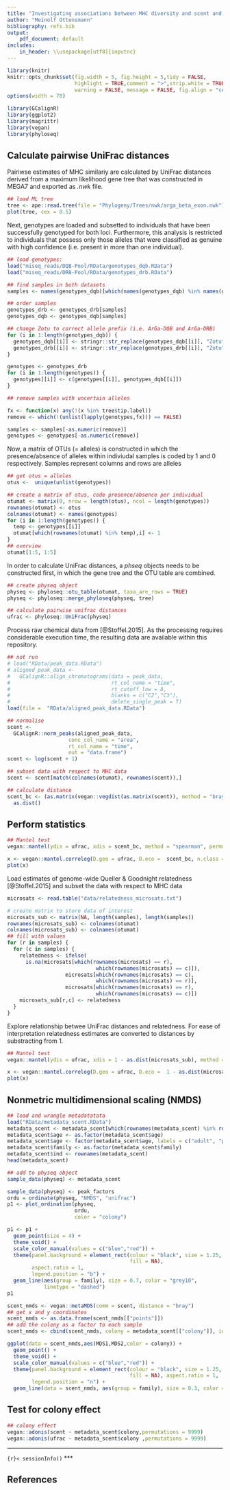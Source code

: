 ```yaml
---
title: "Investigating associations between MHC diversity and scent and colony membership"
author: "Meinolf Ottensmann"
bibliography: refs.bib
output:
    pdf_document: default
includes:
    in_header: \\usepackage[utf8]{inputnc}
---
```


```r
library(knitr)
knitr::opts_chunk$set(fig.width = 5, fig.height = 5,tidy = FALSE,
                      highlight = TRUE,comment = ">",strip.white = TRUE,collapse = TRUE,
                      warning = FALSE, message = FALSE, fig.align = "center")
options(width = 70)
```

```r
library(GCalignR)
library(ggplot2)
library(magrittr)
library(vegan)
library(phyloseq)
```

## Calculate pairwise UniFrac distances

Pairiwse estimates of MHC similariy are calculated by UniFrac distances derived from a maximum likelihood gene tree that was constructed in MEGA7 and exported as _.nwk_ file.

```r
## load ML tree
tree <- ape::read.tree(file = "Phylogeny/Trees/nwk/arga_beta_exon.nwk")
plot(tree, cex = 0.5)
```

Next, genotypes are loaded and subsetted to individuals that have been successfully genotyped for both loci. Furthermore, this analysis is restricted to individuals that possess only those alleles that were classified as genuine with high confidence (i.e. present in more than one individual).

```r
## load genotypes:
load("miseq_reads/DQB-Pool/RData/genotypes_dqb.RData")
load("miseq_reads/DRB-Pool/RData/genotypes_drb.RData")

## find samples in both datasets
samples <- names(genotypes_dqb)[which(names(genotypes_dqb) %in% names(genotypes_drb))]

## order samples
genotypes_drb <- genotypes_drb[samples]
genotypes_dqb <- genotypes_dqb[samples]

## change Zotu to correct allele prefix (i.e. ArGa-DQB and ArGa-DRB)
for (i in 1:length(genotypes_dqb)) {
  genotypes_dqb[[i]] <- stringr::str_replace(genotypes_dqb[[i]], "Zotu", "ArGa-DQB*")
  genotypes_drb[[i]] <- stringr::str_replace(genotypes_drb[[i]], "Zotu", "ArGa-DRB*")
}

genotypes <- genotypes_drb
for (i in 1:length(genotypes)) {
  genotypes[[i]] <- c(genotypes[[i]], genotypes_dqb[[i]])
}

## remove samples with uncertain alleles

fx <- function(x) any(!(x %in% tree$tip.label))
remove <- which(!(unlist(lapply(genotypes,fx))) == FALSE)

samples <- samples[-as.numeric(remove)]
genotypes <- genotypes[-as.numeric(remove)]
```


Now, a matrix of OTUs (= alleles) is constructed in which the presence/absence of alleles within indiviudal samples is coded by 1 and 0 respectively. Samples represent columns and rows are alleles

```r
## get otus = alleles
otus <-  unique(unlist(genotypes))

## create a matrix of otus, code presence/absence per individual
otumat <- matrix(0, nrow = length(otus), ncol = length(genotypes))
rownames(otumat) <- otus
colnames(otumat) <- names(genotypes)
for (i in 1:length(genotypes)) {
  temp <- genotypes[[i]]
  otumat[which(rownames(otumat) %in% temp),i] <- 1
}
## overview
otumat[1:5, 1:5]
```

In order to calculate UniFrac distances, a _phseq_ objects needs to be constructed first, in which the gene tree and the OTU table are combined. 

```r
## create physeq object
physeq <- phyloseq::otu_table(otumat, taxa_are_rows = TRUE)
physeq <- phyloseq::merge_phyloseq(physeq, tree)

## calculate pairwise unifrac distances
ufrac <- phyloseq::UniFrac(physeq)
```


Process raw chemical data from [@Stoffel.2015]. As the processing requires considerable execution time, the resulting data are available within this repository. 

```r
## not run
# load("RData/peak_data.RData")
# aligned_peak_data <- 
#   GCalignR::align_chromatograms(data = peak_data,
#                                 rt_col_name = "time",
#                                 rt_cutoff_low = 8,
#                                 blanks = c("C2","C3"),
#                                 delete_single_peak = T)
load(file =  "RData/aligned_peak_data.RData")

## normalise
scent <- 
  GCalignR::norm_peaks(aligned_peak_data, 
                    conc_col_name = "area",
                    rt_col_name = "time",
                    out = "data.frame") 
scent <- log(scent + 1) 

## subset data with respect to MHC data
scent <- scent[match(colnames(otumat), rownames(scent)),]

## calculate distance
scent_bc <- (as.matrix(vegan::vegdist(as.matrix(scent)), method = "bray")) %>%
  as.dist()
```

## Perform statistics

```r
## Mantel test
vegan::mantel(ydis = ufrac, xdis = scent_bc, method = "spearman", permutation = 9999)

x <- vegan::mantel.correlog(D.geo = ufrac, D.eco =  scent_bc, n.class = 4, r.type = "spearman")
plot(x)
```

Load estimates of genome-wide Queller & Goodnight relatedness [@Stoffel.2015] and subset the data with respect to MHC data

```r
microsats <- read.table("data/relatedness_microsats.txt")

# create matrix to store data of interest 
microsats_sub <- matrix(NA, length(samples), length(samples))
rownames(microsats_sub) <- colnames(otumat)
colnames(microsats_sub) <- colnames(otumat)
## fill with values
for (r in samples) {
  for (c in samples) {
    relatedness <- ifelse(
      is.na(microsats[which(rownames(microsats) == r),
                             which(rownames(microsats) == c)]),
                   microsats[which(rownames(microsats) == c),
                             which(rownames(microsats) == r)],
                   microsats[which(rownames(microsats) == r),
                             which(rownames(microsats) == c)])
    microsats_sub[r,c] <- relatedness
  }
}
```

Explore relationship betwee UniFrac distances and relatedness. For ease of interpretation relatedness estimates are converted to distances by substracting from 1. 

```r
## Mantel test
vegan::mantel(ydis = ufrac, xdis = 1 - as.dist(microsats_sub), method = "spearman", permutation = 9999)

x <- vegan::mantel.correlog(D.geo = ufrac, D.eco =  1 - as.dist(microsats_sub), n.class = 4, r.type = "spearman")
plot(x)

```

## Nonmetric multidimensional scaling (NMDS)

```r
## load and wrangle metadatatata
load("RData/metadata_scent.RData")
metadata_scent <- metadata_scent[which(rownames(metadata_scent) %in% rownames(scent)),] 
metadata_scent$age <- as.factor(metadata_scent$age)
metadata_scent$age <- factor(metadata_scent$age, labels = c("adult", "pub"))
metadata_scent$family <- as.factor(metadata_scent$family)
metadata_scent$ind <- rownames(metadata_scent)
head(metadata_scent)

## add to physeq object
sample_data(physeq) <- metadata_scent

sample_data(physeq) <- peak_factors
ordu = ordinate(physeq, "NMDS", "unifrac")
p1 <- plot_ordination(physeq, 
                      ordu, 
                      color = "colony")

p1 <- p1 +
  geom_point(size = 4) + 
  theme_void() + 
  scale_color_manual(values = c("blue","red")) +
  theme(panel.background = element_rect(colour = "black", size = 1.25,
                                        fill = NA),
        aspect.ratio = 1,
        legend.position = "b") +
  geom_line(aes(group = family), size = 0.7, color = "grey10",
            linetype = "dashed")
p1

scent_nmds <- vegan::metaMDS(comm = scent, distance = "bray")
## get x and y coordinates
scent_nmds <- as.data.frame(scent_nmds[["points"]])  
## add the colony as a factor to each sample
scent_nmds <- cbind(scent_nmds, colony = metadata_scent[["colony"]], ind = rownames(metadata_scent), family = metadata_scent[["family"]])

ggplot(data = scent_nmds,aes(MDS1,MDS2,color = colony)) +
  geom_point() + 
  theme_void() + 
  scale_color_manual(values = c("blue","red")) +
  theme(panel.background = element_rect(colour = "black", size = 1.25,
                                        fill = NA), aspect.ratio = 1,
        legend.position = "n") +
  geom_line(data = scent_nmds, aes(group = family), size = 0.3, color = "grey10")
```

## Test for colony effect

```r
## colony effect
vegan::adonis(scent ~ metadata_scent$colony,permutations = 9999) 
vegan::adonis(ufrac ~ metadata_scent$colony ,permutations = 9999) 
```

***
```{r}<
sessionInfo()
```
***

## References